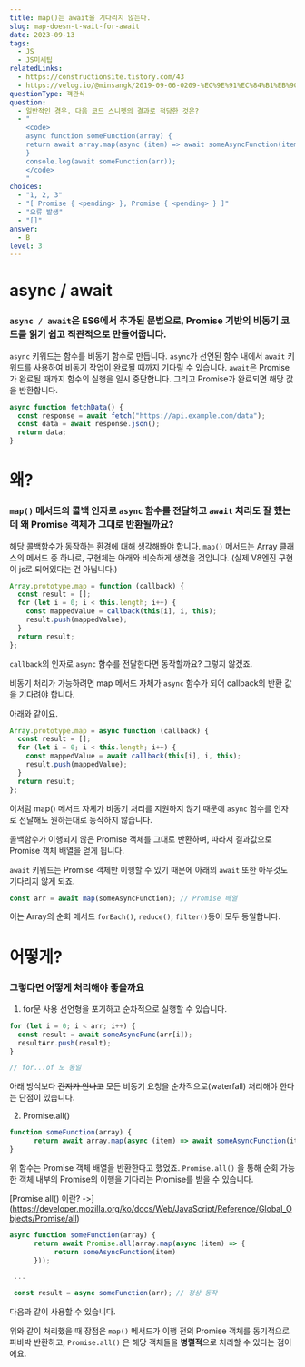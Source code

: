 ```yaml
---
title: map()는 await을 기다리지 않는다.
slug: map-doesn-t-wait-for-await
date: 2023-09-13
tags:
  - JS
  - JS미세팁
relatedLinks:
  - https://constructionsite.tistory.com/43
  - https://velog.io/@minsangk/2019-09-06-0209-%EC%9E%91%EC%84%B1%EB%90%A8-eik06xy8mm
questionType: 객관식
question:
  - 일반적인 경우. 다음 코드 스니펫의 결과로 적당한 것은?
  - "
    <code>
    async function someFunction(array) {
    return await array.map(async (item) => await someAsyncFunction(item));
    }
    console.log(await someFunction(arr));
    </code>
    "
choices:
  - "1, 2, 3"
  - "[ Promise { <pending> }, Promise { <pending> } ]"
  - "오류 발생"
  - "[]"
answer:
  - B
level: 3
---
```


# async / await

### `async / await`은 ES6에서 추가된 문법으로, Promise 기반의 비동기 코드를 읽기 쉽고 직관적으로 만들어줍니다.

`async` 키워드는 함수를 비동기 함수로 만듭니다. `async`가 선언된 함수 내에서 `await` 키워드를 사용하여 비동기 작업이 완료될 때까지 기다릴 수 있습니다.
`await`은 Promise가 완료될 때까지 함수의 실행을 일시 중단합니다. 그리고 Promise가 완료되면 해당 값을 반환합니다.

```javascript
async function fetchData() {
  const response = await fetch("https://api.example.com/data");
  const data = await response.json();
  return data;
}
```

# 왜?

### `map()` 메서드의 콜백 인자로 `async` 함수를 전달하고 `await` 처리도 잘 했는데 왜 Promise 객체가 그대로 반환될까요?

해당 콜백함수가 동작하는 환경에 대해 생각해봐야 합니다.
`map()` 메서드는 Array 클래스의 메서드 중 하나로, 구현체는 아래와 비슷하게 생겼을 것입니다. (실제 V8엔진 구현이 js로 되어있다는 건 아닙니다.)

```javascript
Array.prototype.map = function (callback) {
  const result = [];
  for (let i = 0; i < this.length; i++) {
    const mappedValue = callback(this[i], i, this);
    result.push(mappedValue);
  }
  return result;
};
```

`callback`의 인자로 `async` 함수를 전달한다면 동작할까요?
그렇지 않겠죠.

비동기 처리가 가능하려면 map 메서드 자체가 `async` 함수가 되어 callback의 반환 값을 기다려야 합니다.

아래와 같이요.

```javascript
Array.prototype.map = async function (callback) {
  const result = [];
  for (let i = 0; i < this.length; i++) {
    const mappedValue = await callback(this[i], i, this);
    result.push(mappedValue);
  }
  return result;
};
```

이처럼 map() 메서드 자체가 비동기 처리를 지원하지 않기 때문에 `async` 함수를 인자로 전달해도 원하는대로 동작하지 않습니다.

콜백함수가 이행되지 않은 Promise 객체를 그대로 반환하며, 따라서 결과값으로 Promise 객체 배열을 얻게 됩니다.

`await` 키워드는 Promise 객체만 이행할 수 있기 때문에 아래의 `await` 또한 아무것도 기다리지 않게 되죠.

```javascript
const arr = await map(someAsyncFunction); // Promise 배열
```

이는 Array의 순회 메서드 `forEach()`, `reduce()`, `filter()`등이 모두 동일합니다.

# 어떻게?

### 그렇다면 어떻게 처리해야 좋을까요

1. for문 사용
   선언형을 포기하고 순차적으로 실행할 수 있습니다.

```javascript
for (let i = 0; i < arr; i++) {
  const result = await someAsyncFunc(arr[i]);
  resultArr.push(result);
}

// for...of 도 동일
```

아래 방식보다 ~~간지가 안나고~~ 모든 비동기 요청을 순차적으로(waterfall) 처리해야 한다는 단점이 있습니다.

2. Promise.all()

```javascript
function someFunction(array) {
	  return await array.map(async (item) => await someAsyncFunction(item));
}

```

위 함수는 Promise 객체 배열을 반환한다고 했었죠.
`Promise.all()` 을 통해 순회 가능한 객체 내부의 Promise의 이행을 기다리는 Promise를 받을 수 있습니다.

[Promise.all() 이란? ->] (https://developer.mozilla.org/ko/docs/Web/JavaScript/Reference/Global_Objects/Promise/all)

```javascript
async function someFunction(array) {
	  return await Promise.all(array.map(async (item) => {
		   return someAsyncFunction(item)
      }));

 ...

 const result = async someFunction(arr); // 정상 동작
```

다음과 같이 사용할 수 있습니다.

위와 같이 처리했을 때 장점은 `map()` 메서드가 이행 전의 Promise 객체를 동기적으로 파바박 반환하고, `Promise.all()` 은 해당 객체들을 **병렬적**으로 처리할 수 있다는 점이에요.
